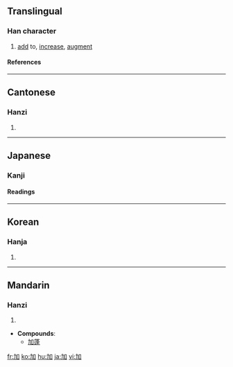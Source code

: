 ==Translingual==
===Han character===
{{Han char|rn=19|rad=力|as=03|sn=5|four=4600<sub>0</sub>|canj=大尸口 (KSR)}}
# [[add]] to, [[increase]], [[augment]]
====References====
{{Han ref|kx=0146.130|dkj=02297|dj=0329.020|hdz=10366.010|uh=52A0|ud=21152|bh=A55B|bd=42331}}
----
==Cantonese==
===Hanzi===
{{yue-hanzi|jyut=|y=ga1}}
# {{defn|Cantonese}}
----
==Japanese==
===Kanji===
{{ja-kanji|grade=4|rs=力03}}
====Readings====
{{ja-readings|on=[[か]] (ka)|kun=[[くわえる]] (kuwaeru), [[くわわる]] (kuwawaru), [[くわえて]] (kuwaete)}}
----
==Korean==
===Hanja===
{{ko-hanja|hangeul=[[가]]|rv=ga|mr=ka}}
# {{defn|Korean}}
----
==Mandarin==
===Hanzi===
{{cmn-hanzi|pin=[[jiā]] (jia1)|wg=chia<sup>1</sup>}}
# {{defn|Mandarin}}
* '''Compounds''':
** [[加蓬]]

[[fr:加]]
[[ko:加]]
[[hu:加]]
[[ja:加]]
[[vi:加]]
